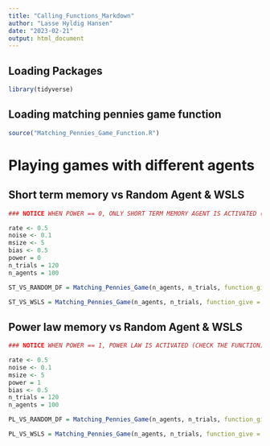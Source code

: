 ```yaml
---
title: "Calling_Functions_Markdown"
author: "Lasse Hyldig Hansen"
date: "2023-02-21"
output: html_document
---
```


## Loading Packages


```r
library(tidyverse)
```

## Loading matching pennies game function

```r
source("Matching_Pennies_Game_Function.R")
```

# Playing games with different agents

## Short term memory vs Random Agent & WSLS

```r

### NOTICE WHEN POWER == 0, ONLY SHORT TERM MEMORY AGENT IS ACTIVATED (CHECK THE FUNCTION)

rate <- 0.5
noise <- 0.1
msize <- 5
bias <- 0.5
power = 0
n_trials = 120
n_agents = 100

ST_VS_RANDOM_DF = Matching_Pennies_Game(n_agents, n_trials, function_give = "RandomAgentNoise_Function", rate, noise, msize, bias, power)

ST_VS_WSLS = Matching_Pennies_Game(n_agents, n_trials, function_give = "WSLSAgent_Function", rate, noise, msize, bias, power)

```

## Power law memory vs Random Agent & WSLS

```r

### NOTICE WHEN POWER == 1, POWER LAW IS ACTIVATED (CHECK THE FUNCTION)

rate <- 0.5
noise <- 0.1
msize <- 5
power = 1
bias <- 0.5
n_trials = 120
n_agents = 100

PL_VS_RANDOM_DF = Matching_Pennies_Game(n_agents, n_trials, function_give = "RandomAgentNoise_Function", rate, noise, msize, bias, power)

PL_VS_WSLS = Matching_Pennies_Game(n_agents, n_trials, function_give = "WSLSAgent_Function", rate, noise, msize, bias, power)
```
